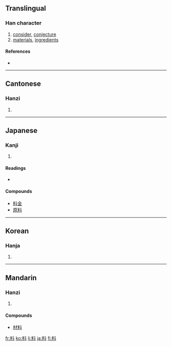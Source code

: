 ==Translingual==

===Han character===
{{Han char|rn=68|rad=斗|as=06|sn=10|four=9490<sub>0</sub>|canj=火木卜十 (FDYJ)}}

# [[consider]], [[conjecture]]
# [[material]]s, [[ingredient]]s

====References====
* {{Han ref|kx=0478.090|dkj=13501|dj=0836.100|hdz=32253.040|uh=6599|ud=26009|bh=AEC6|bd=44742}}

----

==Cantonese==

===Hanzi===
{{yue-hanzi|jyut=|y=liu2, liu6}}

# {{defn|Cantonese}}

----

==Japanese==

===Kanji===
{{ja-kanji|grade=4|rs=斗06}}

# {{defn|Japanese}}

====Readings====
* {{ja-readings|on=[[りょう]] (ryō)|kun=[[はかる]] (hakaru)}}

====Compounds====
* [[料金]]
* [[原料]]

----

==Korean==

===Hanja===
{{ko-hanja|hangeul=[[료]]>[[요]]|eumhun=|rv=ryo>yo|mr=ryo>yo|y=lyo>yo}}

# {{defn|Korean}}

----

==Mandarin==

===Hanzi===
{{cmn-hanzi|pin=[[liào]] ([[liao4]])|wg=liao<sup>4</sup>}}

# {{defn|Mandarin}}

====Compounds====
* [[材料]]

[[fr:料]]
[[ko:料]]
[[li:料]]
[[ja:料]]
[[fi:料]]